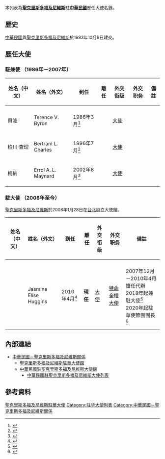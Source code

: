 本列表為'''[[聖克里斯多福及尼維斯|聖克里斯多福及尼維斯]]'''駐'''[[中華民國|中華民國]]'''歷任大使名錄。
==歷史==
[[中華民國|中華民國]]與[[聖克里斯多福及尼維斯|聖克里斯多福及尼維斯]]於1983年10月9日建交。
==歷任大使==

==={{SKN}}駐{{ROC}}兼使 （1986年－2007年）===
{| class="wikitable" 
|- 
!姓名（中文）
!姓名（外文）
!到任
!離任
!外交衔级
!外交职务
!colspan="2" | 備註
|-
|- 
|貝隆
|Terence V. Byron 
|1986年3月<ref>{{cite news|url=http://www.mofa.gov.tw/News_Content_M_2.aspx?n=FAEEE2F9798A98FD&sms=6DC19D8F09484C89&s=C44285BC4873CFF4|title=聖克里斯多福新任駐華大使貝隆（Terence V. Byron）向蔣總統呈遞到任國書|publisher=[[中華民國外交部|中華民國外交部]]|date=1986-03-25|accessdate=2017-03-19}}</ref>
|
|[[大使|大使]]
|
|
|- 
|柏川·查理
|Bertram L. Charles
|1996年7月<ref>{{cite news|url=http://www.president.gov.tw/Default.aspx?tabid=131&itemid=4018&rmid=514|title=聖克里斯多福新任駐華大使柏川‧查理（Bertram L. Charles）向李總統呈遞到任國書|publisher=[[中華民國總統府|中華民國總統府]]|date=1996-07-26|accessdate=2017-04-14}}</ref>
|
|[[大使|大使]]
|
|
|- 
|梅納
|Errol A. L. Maynard
|2002年8月<ref>{{cite news|url=http://www.president.gov.tw/Default.aspx?tabid=84&lctl=view&itemid=1238&ctid=102&q=%e5%a4%a7%e4%bd%bf|title=聖克里斯多福新任駐華大使梅納（Errol Maynard）向陳總統呈遞到任國書|publisher=[[中華民國總統府|中華民國總統府]]|date=2002-02-28|accessdate=2017-04-21}}</ref>
|
|[[大使|大使]]
|
|
|}

==={{SKN}}駐{{ROC}}大使 （2008年至今）===
[[聖克里斯多福及尼維斯|聖克里斯多福及尼維斯]]於2008年1月28日在[[台北|台北]]設立大使館。
{| class="wikitable" 
|- 
!姓名（中文）
!姓名（外文）
!到任
!離任
!外交衔级
!外交职务
!colspan="2" | 備註
|-
|- 
|{{link-ja|查絲敏·哈菁絲|ジャスミン・ハギンス}}
|Jasmine Elise Huggins 
|2010年4月<ref>{{cite news|url=http://www.president.gov.tw/Default.aspx?tabid=131&itemid=36263&rmid=514&word1=%E8%81%96%E9%9C%B2%E8%A5%BF%E4%BA%9E&word2=And&word3=%E5%A4%A7%E4%BD%BF|title=聖克里斯多福新任駐華大使哈菁絲（Jasmine Elise Huggins）向馬總統呈遞到任國書|publisher=[[中華民國總統府|中華民國總統府]]|date=2010-04-19|accessdate=2015-12-05}}</ref>
|'''現任'''
|[[大使|大使]]
|[[特命全權大使|特命全權大使]]
|2007年12月－2010年4月擔任代辦<br>2018年起兼駐{{JPN}}大使<ref>{{cite web|url=https://www.mofa.go.jp/mofaj/press/release/press4_006217.html|title=駐日セントクリストファー・ネーヴィス大使の信任状捧呈|publisher=[[日本外務省|日本外務省]]|date=2018-07-05|accessdate=2020-02-05}}</ref><br>2020年起駐華使節團團長<ref>{{cite web|url=https://www.epochtimes.com.tw/n324632/%E8%AE%93%E8%80%81%E5%82%B3%E7%B5%B1%E6%B4%BB%E5%87%BA%E6%96%B0%E7%94%9F%E5%91%BD-%E8%A9%B1%E8%AA%AA%E6%96%87%E5%8C%96%E5%82%B3%E6%89%BF%E8%88%87%E5%89%B5%E6%96%B0.html|title=讓老傳統活出新生命 話說文化傳承與創新|publisher=[[大纪元时报|大紀元]]台湾|date=2020-10-06|accessdate=2020-10-12}}</ref>
|}

==內部連結==
*[[中華民國－聖克里斯多福及尼維斯關係|中華民國－聖克里斯多福及尼維斯關係]]
**[[聖克里斯多福及尼維斯駐華大使館|聖克里斯多福及尼維斯駐華大使館]]
**[[中華民國駐聖克里斯多福及尼維斯大使館|中華民國駐聖克里斯多福及尼維斯大使館]]
***[[中華民國駐聖克里斯多福及尼維斯大使列表|中華民國駐聖克里斯多福及尼維斯大使列表]]

==參考資料==
{{reflist|2}}

{{驻华大使|民國}}

[[Category:聖克里斯多福及尼維斯駐華大使|]]
[[Category:驻华大使列表|Category:驻华大使列表]]
[[Category:中華民國－聖克里斯多福及尼維斯關係|Category:中華民國－聖克里斯多福及尼維斯關係]]